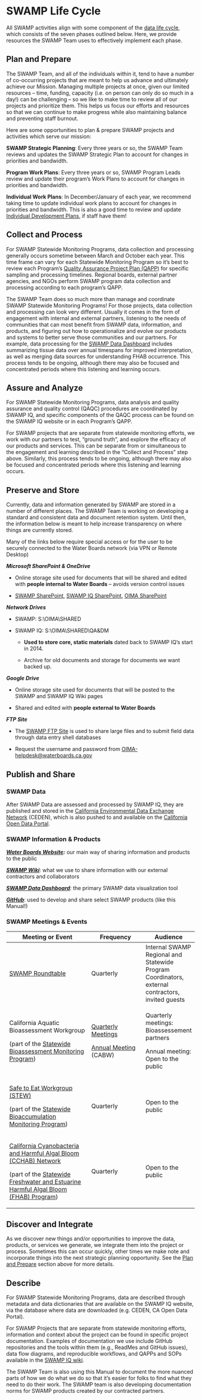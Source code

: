 # SWAMP Life Cycle

All SWAMP activities align with some component of the [data life cycle](https://www.waterboards.ca.gov/resources/oima/cowi/data_management_handbook.html), which consists of the seven phases outlined below. Here, we provide resources the SWAMP Team uses to effectively implement each phase.

## Plan and Prepare

The SWAMP Team, and all of the individuals within it, tend to have a number of co-occurring projects that are meant to help us advance and ultimately achieve our Mission. Managing multiple projects at once, given our limited resources -- time, funding, capacity (i.e. on person can only do so much in a day!) can be challenging -- so we like to make time to review all of our projects and prioritize them. This helps us focus our efforts and resources so that we can continue to make progress while also maintaining balance and preventing staff burnout.  

Here are some opportunities to plan & prepare SWAMP projects and activities which serve our mission:  

**SWAMP Strategic Planning**: Every three years or so, the SWAMP Team reviews and updates the SWAMP Strategic Plan to account for changes in priorities and bandwidth.

**Program Work Plans**: Every three years or so, SWAMP Program Leads review and update their program's Work Plans to account for changes in priorities and bandwidth.

**Individual Work Plans**: In December/January of each year, we recommend taking time to update individual work plans to account for changes in priorities and bandwidth. This is also a good time to review and update [Individual Development Plans](https://cawaterboarddatacenter.github.io/swamp-manual/development.html#individual-development-plan-idp), if staff have them!  

## Collect and Process

For SWAMP Statewide Monitoring Programs, data collection and processing generally occurs sometime between March and October each year. This time frame can vary for each Statewide Monitoring Program so it's best to review each Program's [Quality Assurance Project Plan (QAPP)](https://sites.google.com/view/swamp-iq-wiki/quality-assurance-plans?authuser=0) for specific sampling and processing timelines. Regional boards, external partner agencies, and NGOs perform SWAMP program data collection and processing according to each program's QAPP.

The SWAMP Team does so much more than manage and coordinate SWAMP Statewide Monitoring Programs! For those projects, data collection and processing can look very different. Usually it comes in the form of engagement with internal and external partners, listening to the needs of communities that can most benefit from SWAMP data, information, and products, and figuring out how to operationalize and evolve our products and systems to better serve those communities and our partners. For example, data processing for the [SWAMP Data Dashboard](https://gispublic.waterboards.ca.gov/swamp-data/) includes summarizing tissue data over annual timespans for improved interpretation, as well as merging data sources for understanding FHAB occurrence. This process tends to be ongoing, although there may also be focused and concentrated periods where this listening and learning occurs.

## Assure and Analyze

For SWAMP Statewide Monitoring Programs, data analysis and quality assurance and quality control (QAQC) procedures are coordinated by SWAMP IQ, and specific components of the QAQC process can be found on the SWAMP IQ website or in each Program's QAPP.

For SWAMP projects that are separate from statewide monitoring efforts, we work with our partners to test, "ground truth", and explore the efficacy of our products and services. This can be separate from or simultaneous to the engagement and learning described in the "Collect and Process" step above. Similarly, this process tends to be ongoing, although there may also be focused and concentrated periods where this listening and learning occurs.

## Preserve and Store

Currently, data and information generated by SWAMP are stored in a number of different places. The SWAMP Team is working on developing a standard and consistent data and document retention system. Until then, the information below is meant to help increase transparency on where things are currently stored.

::: callout-note
Many of the links below require special access or for the user to be securely connected to the Water Boards network (via VPN or Remote Desktop)
:::

***Microsoft SharePoint & OneDrive*** 

-   Online storage site used for documents that will be shared and edited with **people internal to Water Boards** -- avoids version control issues

-   [SWAMP SharePoint](https://cawaterboards.sharepoint.com/sites/OIMA/SWAMP/SitePages/Home.aspx), [SWAMP IQ SharePoint](https://cawaterboards.sharepoint.com/sites/OIMA/SWAMP-IQ/SitePages/Home.aspx), [OIMA SharePoint](https://cawaterboards.sharepoint.com/sites/OIMA/SitePages/Home.aspx)

***Network Drives***

-   SWAMP: S:\\OIMA\\SHARED

-   SWAMP IQ: S:\\OIMA\\SHARED\\QA&DM

    -   **Used to store core, static materials** dated back to SWAMP IQ's start in 2014.

    -   Archive for old documents and storage for documents we want backed up. 

***Google Drive***

-   Online storage site used for documents that will be posted to the SWAMP and SWAMP IQ Wiki pages

-   Shared and edited with **people external to Water Boards**

***FTP Site***

-   The [SWAMP FTP Site](https://ftp.waterboards.ca.gov/WebInterface/login.html#/) is used to share large files and to submit field data through data entry shell databases

-   Request the username and password from [OIMA-helpdesk\@waterboards.ca.gov](mailto:OIMA-helpdesk@waterboards.ca.gov)

## Publish and Share

### SWAMP Data

After SWAMP Data are assessed and processed by SWAMP IQ, they are published and stored in the [California Environmental Data Exchange Network](http://ceden.org/index.shtml) (CEDEN), which is also pushed to and available on the [California Open Data Portal](https://data.ca.gov/dataset/surface-water-aquatic-organism-tissue-sample-results).

### SWAMP Information & Products

[***Water Boards Website***](https://www.waterboards.ca.gov/water_issues/programs/swamp/)***:*** our main way of sharing information and products to the public

[***SWAMP Wiki***](https://sites.google.com/site/swampwikihomepage/): what we use to share information with our external contractors and collaborators

[***SWAMP Data Dashboard***](https://gispublic.waterboards.ca.gov/swamp-data/): the primary SWAMP data visualization tool

[***GitHub***](https://github.com/CAWaterBoardDataCenter): used to develop and share select SWAMP products (like this Manual!)

### SWAMP Meetings & Events

+---------------------------------------------------------------------------------------------------------------------------------------------------------------------------------+----------------------------------------------------------------------------------------------------------------------+--------------------------------------------------------------------------------------------------+
| Meeting or Event                                                                                                                                                                | Frequency                                                                                                            | Audience                                                                                         |
+=================================================================================================================================================================================+======================================================================================================================+==================================================================================================+
| [SWAMP Roundtable](https://sites.google.com/site/swampwikihomepage/roundtable-meetings?authuser=0)                                                                              | Quarterly                                                                                                            | Internal SWAMP Regional and Statewide Program Coordinators, external contractors, invited guests |
+---------------------------------------------------------------------------------------------------------------------------------------------------------------------------------+----------------------------------------------------------------------------------------------------------------------+--------------------------------------------------------------------------------------------------+
| California Aquatic Bioassessment Workgroup                                                                                                                                      | [Quarterly Meetings](https://sites.google.com/site/swampwikihomepage/bioassessment?authuser=0)                       | Quarterly meetings: Bioassessement partners                                                      |
|                                                                                                                                                                                 |                                                                                                                      |                                                                                                  |
| (part of the [Statewide Bioassessment Monitoring Program](https://www.waterboards.ca.gov/water_issues/programs/swamp/bioassessment/))                                           | [Annual Meeting](https://www.waterboards.ca.gov/water_issues/programs/swamp/bioassessment/training.html#cabw) (CABW) | Annual meeting: Open to the public                                                               |
+---------------------------------------------------------------------------------------------------------------------------------------------------------------------------------+----------------------------------------------------------------------------------------------------------------------+--------------------------------------------------------------------------------------------------+
| [Safe to Eat Workgroup (STEW)](https://mywaterquality.ca.gov/monitoring_council/bioaccumulation_oversight_group/index.html)                                                     | Quarterly                                                                                                            | Open to the public                                                                               |
|                                                                                                                                                                                 |                                                                                                                      |                                                                                                  |
| (part of the [Statewide Bioaccumulation Monitoring Program](https://www.waterboards.ca.gov/water_issues/programs/swamp/bioaccumulation_monitoring.html))                        |                                                                                                                      |                                                                                                  |
+---------------------------------------------------------------------------------------------------------------------------------------------------------------------------------+----------------------------------------------------------------------------------------------------------------------+--------------------------------------------------------------------------------------------------+
| [California Cyanobacteria and Harmful Algal Bloom (CCHAB) Network](https://mywaterquality.ca.gov/monitoring_council/cyanohab_network/index.html)                                | Quarterly                                                                                                            | Open to the public                                                                               |
|                                                                                                                                                                                 |                                                                                                                      |                                                                                                  |
| (part of the [Statewide Freshwater and Estuarine Harmful Algal Bloom (FHAB) Program](https://www.waterboards.ca.gov/water_issues/programs/swamp/freshwater_cyanobacteria.html)) |                                                                                                                      |                                                                                                  |
+---------------------------------------------------------------------------------------------------------------------------------------------------------------------------------+----------------------------------------------------------------------------------------------------------------------+--------------------------------------------------------------------------------------------------+

## Discover and Integrate

As we discover new things and/or opportunities to improve the data, products, or services we generate, we integrate them into the project or process. Sometimes this can occur quickly, other times we make note and incorporate things into the next strategic planning opportunity. See the [Plan and Prepare](https://cawaterboarddatacenter.github.io/swamp-manual/lifecycle.html#plan-and-prepare) section above for more details.

## Describe

For SWAMP Statewide Monitoring Programs, data are described through metadata and data dictionaries that are available on the SWAMP IQ website, via the database where data are downloaded (e.g. CEDEN, CA Open Data Portal).

For SWAMP Projects that are separate from statewide monitoring efforts, information and context about the project can be found in specific project documentation. Examples of documentation we use include GitHub repositories and the tools within them (e.g., ReadMes and GitHub issues), data flow diagrams, and reproducible workflows, and QAPPs and SOPs available in the [SWAMP IQ wiki](https://sites.google.com/view/swamp-iq-wiki/home-page).

The SWAMP Team is also using this Manual to document the more nuanced parts of how we do what we do so that it's easier for folks to find what they need to do their work. The SWAMP team is also developing documentation norms for SWAMP products created by our contracted partners.
